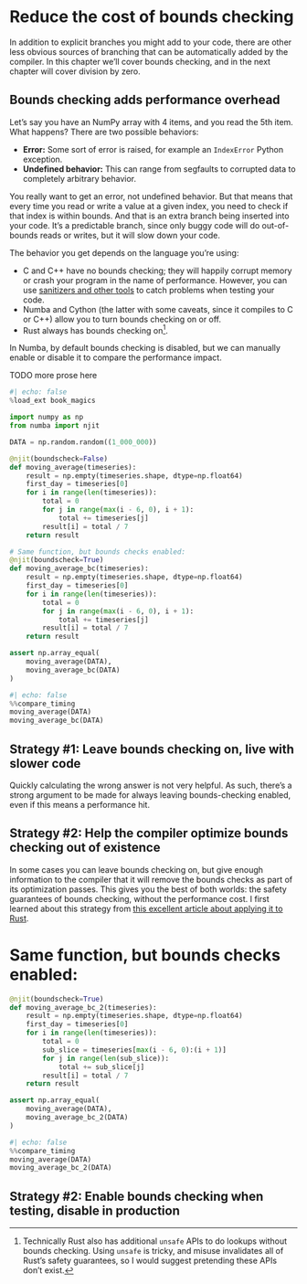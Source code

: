# Reduce the cost of bounds checking

In addition to explicit branches you might add to your code, there are other less obvious sources of branching that can be automatically added by the compiler.
In this chapter we'll cover bounds checking, and in the next chapter will cover division by zero.

## Bounds checking adds performance overhead

Let's say you have an NumPy array with 4 items, and you read the 5th item.
What happens?
There are two possible behaviors:

* **Error:** Some sort of error is raised, for example an `IndexError` Python exception.
* **Undefined behavior:** This can range from segfaults to corrupted data to completely arbitrary behavior.

You really want to get an error, not undefined behavior.
But that means that every time you read or write a value at a given index, you need to check if that index is within bounds.
And that is an extra branch being inserted into your code.
It's a predictable branch, since only buggy code will do out-of-bounds reads or writes, but it will slow down your code.

The behavior you get depends on the language you're using:

* C and C++ have no bounds checking; they will happily corrupt memory or crash your program in the name of performance.
    However, you can use [sanitizers and other tools](https://developers.redhat.com/blog/2021/05/05/memory-error-checking-in-c-and-c-comparing-sanitizers-and-valgrind) to catch problems when testing your code.
* Numba and Cython (the latter with some caveats, since it compiles to C or C++) allow you to turn bounds checking on or off.
* Rust always has bounds checking on[^rust].

[^rust]: Technically Rust also has additional `unsafe` APIs to do lookups without bounds checking. Using `unsafe` is tricky, and misuse invalidates all of Rust's safety guarantees, so I would suggest pretending these APIs don't exist.

In Numba, by default bounds checking is disabled, but we can manually enable or disable it to compare the performance impact.

TODO more prose here

```python
#| echo: false
%load_ext book_magics
```

```python
import numpy as np
from numba import njit

DATA = np.random.random((1_000_000))

@njit(boundscheck=False)
def moving_average(timeseries):
    result = np.empty(timeseries.shape, dtype=np.float64)
    first_day = timeseries[0]
    for i in range(len(timeseries)):
        total = 0
        for j in range(max(i - 6, 0), i + 1):
            total += timeseries[j]
        result[i] = total / 7
    return result

# Same function, but bounds checks enabled:
@njit(boundscheck=True)
def moving_average_bc(timeseries):
    result = np.empty(timeseries.shape, dtype=np.float64)
    first_day = timeseries[0]
    for i in range(len(timeseries)):
        total = 0
        for j in range(max(i - 6, 0), i + 1):
            total += timeseries[j]
        result[i] = total / 7
    return result

assert np.array_equal(
    moving_average(DATA),
    moving_average_bc(DATA)
)
```

```python
#| echo: false
%%compare_timing
moving_average(DATA)
moving_average_bc(DATA)
```

## Strategy #1: Leave bounds checking on, live with slower code

Quickly calculating the wrong answer is not very helpful.
As such, there's a strong argument to be made for always leaving bounds-checking enabled, even if this means a performance hit.

## Strategy #2: Help the compiler optimize bounds checking out of existence

In some cases you can leave bounds checking on, but give enough information to the compiler that it will remove the bounds checks as part of its optimization passes.
This gives you the best of both worlds: the safety guarantees of bounds checking, without the performance cost.
I first learned about this strategy from [this excellent article about applying it to Rust](https://shnatsel.medium.com/how-to-avoid-bounds-checks-in-rust-without-unsafe-f65e618b4c1e).


# Same function, but bounds checks enabled:

```python
@njit(boundscheck=True)
def moving_average_bc_2(timeseries):
    result = np.empty(timeseries.shape, dtype=np.float64)
    first_day = timeseries[0]
    for i in range(len(timeseries)):
        total = 0
        sub_slice = timeseries[max(i - 6, 0):(i + 1)]
        for j in range(len(sub_slice)):
            total += sub_slice[j]
        result[i] = total / 7
    return result

assert np.array_equal(
    moving_average(DATA),
    moving_average_bc_2(DATA)
)
```

```python
#| echo: false
%%compare_timing
moving_average(DATA)
moving_average_bc_2(DATA)
```

## Strategy #2: Enable bounds checking when testing, disable in production




